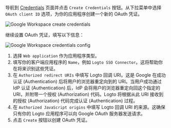 导航到 [Credentials](https://console.cloud.google.com/apis/credentials) 页面并点击 `Create Credentials` 按钮。从下拉菜单中选择 `OAuth client ID` 选项，为你的应用程序创建一个新的 OAuth 凭证。

<img
  src="/img/assets/google_workspace_create_credentials.webp"
  alt="Google Workspace create credentials"
/>

继续设置 OAuth 凭证，填写以下信息：

<img
  src="/img/assets/google_workspace_credentials_config.webp"
  alt="Google Workspace credentials config"
/>

1. 选择 `Web application` 作为应用程序类型。
2. 填写你的客户端应用程序的 `Name`，例如 `Logto SSO Connector`。这将帮助你在将来识别这些凭证。
3. 在 `Authorized redirect URIs` 中填写 Logto 回调 URI。这是 Google 在成功认证 (Authentication) 后将用户的浏览器重定向到的 URI。当用户成功通过 IdP 认证 (Authentication) 后，IdP 会将用户的浏览器重定向回这个指定的 URI，并附带一个授权 (Authorization) 代码。Logto 将根据从此 URI 接收到的授权 (Authorization) 代码完成认证 (Authentication) 过程。
4. 在 `Authorized JavaScript origins` 中填写 Logto 回调 URI 的来源。这确保只有你的 Logto 应用程序可以向 Google OAuth 服务器发送请求。
5. 点击 `Create` 按钮以创建 OAuth 凭证。
